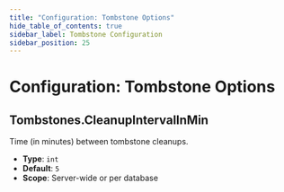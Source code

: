 ```yaml
---
title: "Configuration: Tombstone Options"
hide_table_of_contents: true
sidebar_label: Tombstone Configuration
sidebar_position: 25
---
```



# Configuration: Tombstone Options

## Tombstones.CleanupIntervalInMin

Time (in minutes) between tombstone cleanups.

- **Type**: `int`
- **Default**: `5`
- **Scope**: Server-wide or per database



